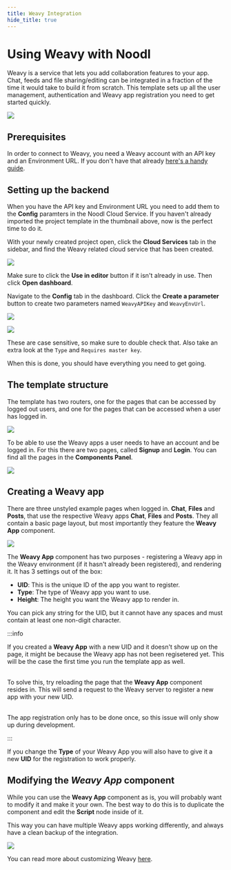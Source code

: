 ```yaml
---
title: Weavy Integration
hide_title: true
---
```



# Using Weavy with Noodl

Weavy is a service that lets you add collaboration features to your app. Chat, feeds and file sharing/editing can be integrated in a fraction of the time it would take to build it from scratch. This template sets up all the user management, authentication and Weavy app registration you need to get started quickly.

<div className="ndl-image-with-background m">

![](/library/examples/weavy-integration/weavy-thumb.png)

<ImportButton
  zip="/library/examples/weavy-integration/weavy-template-2.zip"
  cf="/library/examples/weavy-integration/weavy-template-cf.json"
  name="Weavy Template"
  thumb="/library/examples/weavy-integration/weavy-thumb.png"
/>

</div>

## Prerequisites

In order to connect to Weavy, you need a Weavy account with an API key and an Environment URL. If you don't have that already [here's a handy guide](https://www.weavy.com/docs/learn/weavy-account).

## Setting up the backend

When you have the API key and Environment URL you need to add them to the **Config** paramters in the Noodl Cloud Service. If you haven't already imported the project template in the thumbnail above, now is the perfect time to do it.

With your newly created project open, click the **Cloud Services** tab in the sidebar, and find the Weavy related cloud service that has been created.

<div className="ndl-image-with-background ">

![](/library/examples/weavy-integration/weavy-cloud-service.png)

</div>

Make sure to click the **Use in editor** button if it isn't already in use. Then click **Open dashboard**.

Navigate to the **Config** tab in the dashboard. Click the **Create a parameter** button to create two parameters named `WeavyAPIKey` and `WeavyEnvUrl`.

<div className="ndl-image-with-background l">

![](/library/examples/weavy-integration/weavy-api.png)

![](/library/examples/weavy-integration/weavy-url.png)

</div>

These are case sensitive, so make sure to double check that. Also take an extra look at the `Type` and `Requires master key`.

When this is done, you should have everything you need to get going.

## The template structure

The template has two routers, one for the pages that can be accessed by logged out users, and one for the pages that can be accessed when a user has logged in.

<div className="ndl-image-with-background l">

![](/library/examples/weavy-integration/weavy-graph.png)

</div>

To be able to use the Weavy apps a user needs to have an account and be logged in. For this there are two pages, called **Signup** and **Login**. You can find all the pages in the **Components Panel**.

<div className="ndl-image-with-background">

![](/library/examples/weavy-integration/components-panel.png)

</div>

## Creating a Weavy app

There are three unstyled example pages when logged in. **Chat**, **Files** and **Posts**, that use the respective Weavy apps **Chat**, **Files** and **Posts**. They all contain a basic page layout, but most importantly they feature the **Weavy App** component.

<div className="ndl-image-with-background l">

![](/library/examples/weavy-integration/weavy-app.png)

</div>

The **Weavy App** component has two purposes - registering a Weavy app in the Weavy environment (if it hasn't already been registered), and rendering it. It has 3 settings out of the box:

- **UID**: This is the unique ID of the app you want to register.
- **Type**: The type of Weavy app you want to use.
- **Height**: The height you want the Weavy app to render in.

You can pick any string for the UID, but it cannot have any spaces and must contain at least one non-digit character.

:::info

If you created a **Weavy App** with a new UID and it doesn't show up on the page, it might be because the Weavy app has not been regisetered yet. This will be the case the first time you run the template app as well.<br/><br/>

To solve this, try reloading the page that the **Weavy App** component resides in. This will send a request to the Weavy server to register a new app with your new UID.<br/><br/>

The app registration only has to be done once, so this issue will only show up during development.

:::

If you change the **Type** of your Weavy App you will also have to give it a new **UID** for the registration to work properly.

## Modifying the _Weavy App_ component

While you can use the **Weavy App** component as is, you will probably want to modify it and make it your own. The best way to do this is to duplicate the component and edit the **Script** node inside of it.

This way you can have multiple Weavy apps working differently, and always have a clean backup of the integration.

<div className="ndl-image-with-background">

![](/library/examples/weavy-integration/duplicate-node.png)

</div>

You can read more about customizing Weavy [here](https://www.weavy.com/docs/reference/uikit-js).
